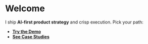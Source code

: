 # Welcome

I ship **AI-first product strategy** and crisp execution.
Pick your path:

- **[Try the Demo](/press)**
- **[See Case Studies](/cases)**
